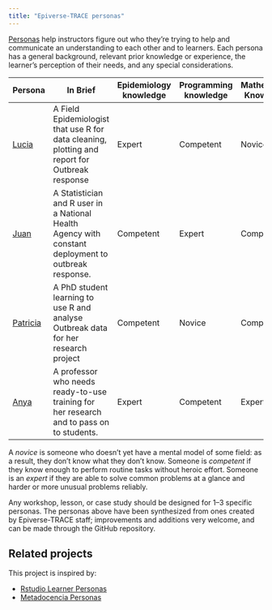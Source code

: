 ```yaml
---
title: "Epiverse-TRACE personas"
---
```


[Personas](http://teachtogether.tech/en/index.html#s:process-personas) help instructors figure out who they're trying to help and communicate an understanding to each other and to learners. Each persona has a general background, relevant prior knowledge or experience, the learner's perception of their needs, and any special considerations.

| Persona                              | In Brief                                                                                             | Epidemiology knowledge | Programming knowledge | Mathematics Knowledge |
|--------|---------------------------|-------------|-------------|-------------|
| [Lucia](lucia-outbreaks.html)        | A Field Epidemiologist that use R for data cleaning, plotting and report for Outbreak response       | Expert                 | Competent             | Novice                |
| [Juan](juan-datero.html)             | A Statistician and R user in a National Health Agency with constant deployment to outbreak response. | Competent              | Expert                | Competent             |
| [Patricia](patricia-discoverer.html) | A PhD student learning to use R and analyse Outbreak data for her research project                   | Competent              | Novice                | Competent             |
| [Anya](anya-academica.html)          | A professor who needs ready-to-use training for her research and to pass on to students.             | Expert                 | Competent             | Expert                |

A *novice* is someone who doesn't yet have a mental model of some field: as a result, they don't know what they don't know. Someone is *competent* if they know enough to perform routine tasks without heroic effort. Someone is an *expert* if they are able to solve common problems at a glance and harder or more unusual problems reliably.

Any workshop, lesson, or case study should be designed for 1--3 specific personas. The personas above have been synthesized from ones created by Epiverse-TRACE staff; improvements and additions very welcome, and can be made through the GitHub repository.

## Related projects

This project is inspired by:

-   [Rstudio Learner Personas](https://rstudio-education.github.io/learner-personas/)
-   [Metadocencia Personas](https://www.metadocencia.org/personas/)
